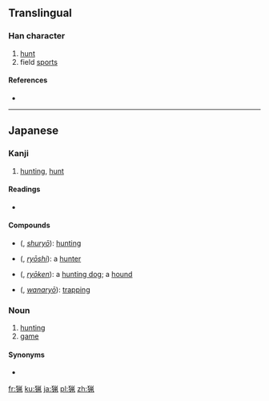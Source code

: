 {{also|獵}}
==Translingual==

===Han character===
{{Han char|rn=94|rad=犬|as=08|sn=11|four=|canj=大竹火竹弓 (KHFHN)}}

# [[hunt]]
# field [[sport]]s

====References====
* {{Han ref|kx=0714.051|dkj=20512|dj=1126.050|hdz=21354.141|uh=731F|ud=29471}}

----

==Japanese==

===Kanji===
{{ja-kanji|grade=c|rs=犬08}}

# [[hunting]], [[hunt]]

====Readings====
* {{ja-readings|on={{l|ja|りょう}} (ryō)|kun={{l|ja|かり}} (kari), {{l|ja|かる}} (karu)}}

====Compounds====
{{der-top|Compounds}}
* {{l|ja|狩猟}} ({{l|ja|しゅりょう}}, ''[[shuryō]]''): [[hunting]]
* {{l|ja|猟師}} ({{l|ja|りょうし}}, ''[[ryōshi]]''): a [[hunter]]
{{der-mid}}
* {{l|ja|猟犬}} ({{l|ja|りょうけん}}, ''[[ryōken]]''): a [[hunting dog]]; a [[hound]]
* {{l|ja|罠猟}} ({{l|ja|わなりょう}}, ''[[wanaryō]]''): [[trapping]]
{{bottom}}

===Noun===
{{ja-noun|k|hira=りょう|rom=ryō|kyu=獵}}

# [[hunting]]
# [[game]] {{qualifier|animals that one hunts}}

====Synonyms====
* {{l|ja|狩}}

[[fr:猟]]
[[ku:猟]]
[[ja:猟]]
[[pl:猟]]
[[zh:猟]]